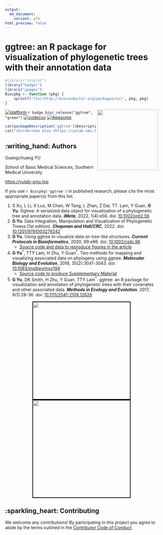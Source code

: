 ```yaml
---
output:
  md_document:
    variant: gfm
html_preview: false
---
```


<!-- README.md is generated from README.Rmd. Please edit that file -->


#  ggtree: an R package for visualization of phylogenetic trees with their annotation data

```r
#library("txtplot")
library("badger")
library("ypages")
Biocpkg <- function (pkg) {
    sprintf("[%s](http://bioconductor.org/packages/%s)", pkg, pkg)
}

```

<a href="https://yulab-smu.github.io/treedata-book/"><img src="https://raw.githubusercontent.com/Bioconductor/BiocStickers/master/ggtree/ggtree.png" height="200" align="right" /></a>

[![platform](http://www.bioconductor.org/shields/availability/devel/ggtree.svg)](https://www.bioconductor.org/packages/devel/bioc/html/ggtree.html#archives)
`r badge_bioc_release("ggtree", "green")`
[![codecov](https://codecov.io/gh/GuangchuangYu/ggtree/branch/master/graph/badge.svg)](https://codecov.io/gh/GuangchuangYu/ggtree)
[![Awesome](https://cdn.rawgit.com/sindresorhus/awesome/d7305f38d29fed78fa85652e3a63e154dd8e8829/media/badge.svg)](https://awesome-r.com/#awesome-r-graphic-displays)



<!--
[![Project Status: Active - The project has reached a stable, usable state and is being actively developed.](http://www.repostatus.org/badges/latest/active.svg)](http://www.repostatus.org/#active)
[![Bioc](http://www.bioconductor.org/shields/years-in-bioc/ggtree.svg)](https://www.bioconductor.org/packages/devel/bioc/html/ggtree.html#since)
[![Last-changedate](https://img.shields.io/badge/last%20change-`r gsub('-', '--', Sys.Date())`-green.svg)](https://github.com/GuangchuangYu/ggtree/commits/master)

` r badge_devel("guangchuangyu/ggtree", "green")`
` r badge_bioc_download("ggtree", "total", "blue")`
` r badge_bioc_download("ggtree", "month", "blue")`
` r badge_bioc_download_rank("ggtree")`
-->

```r
cat(packageDescription('ggtree')$Description)
cat("<br><br>See also <https://yulab-smu.top/contribution-tree-data/>")
```




## :writing_hand: Authors

Guangchuang YU

School of Basic Medical Sciences, Southern Medical University

<https://yulab-smu.top>


If you use `r Biocpkg('ggtree')` in published research, please cite the most appropriate paper(s) from this list:

1. S Xu, L Li, X Luo, M Chen, W Tang, L Zhan, Z Dai, TT. Lam, Y Guan, __G Yu__. Ggtree: A serialized data object for visualization of a phylogenetic tree and annotation data. __*iMeta*__, 2022, 1(4):e56. doi: [10.1002/imt2.56](https://doi.org/10.1002/imt2.56)
2. __G Yu__. Data Integration, Manipulation and Visualization of Phylogenetic Treess (1st edition). __*Chapman and Hall/CRC*__, 2022. doi: [10.1201/9781003279242](https://doi.org/10.1201/9781003279242)
3. __G Yu__. Using ggtree to visualize data on tree-like structures. __*Current Protocols in Bioinformatics*__, 2020, 69:e96. doi: [10.1002/cpbi.96](https://doi.org/10.1002/cpbi.96)
   - [Source code and data to reproduce figures in the article](https://github.com/GuangchuangYu/ggtree-current-protocols)
4. __G Yu__^\*^, TTY Lam, H Zhu, Y Guan^\*^. Two methods for mapping and visualizing associated data on phylogeny using ggtree. __*Molecular Biology and Evolution*__, 2018, 35(2):3041-3043.
doi: [10.1093/molbev/msy194](https://doi.org/10.1093/molbev/msy194)
     - [Source code to produce Supplementary Material](https://github.com/GuangchuangYu/plotting_tree_with_data)
5. __G Yu__, DK Smith, H Zhu, Y Guan, TTY Lam^\*^. ggtree: an R package for
visualization and annotation of phylogenetic trees with their covariates and
other associated data. __*Methods in Ecology and Evolution*__. 2017, 8(1):28-36.
doi: [10.1111/2041-210X.12628](https://doi.org/10.1111/2041-210X.12628)


<center>
<a href="https://www.routledge.com/Data-Integration-Manipulation-and-Visualization-of-Phylogenetic-Trees/Yu/p/book/9781032233574"><img src="https://yulab-smu.top/treedata-book/9781032233574_cover_review.png" style="height:320px;border:2px solid black;"/></a>
<a href="https://weread.qq.com/web/bookDetail/8ad32a00813ab81bbg0183d2"><img src="https://yulab-smu.top/images/book-cover-cn.png" style="height:320px;border:2px solid black;"/></a>
</center>


## :sparkling_heart: Contributing

We welcome any contributions! By participating in this project you agree to
abide by the terms outlined in the [Contributor Code of Conduct](CONDUCT.md).




